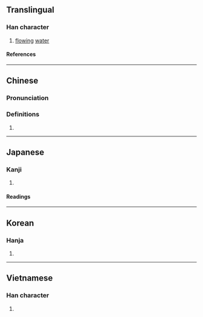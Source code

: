 {{character info/new}}
==Translingual==

===Han character===
{{Han char|rn=85|rad=水|as=06|sn=9|four=34147|canj=EKLD|ids=⿰氵存}}

# [[flow]]ing [[water]]

====References====
{{Han ref|kx=0619.270|dkj=17362|dj=1014.180|hdz=31604.040|uh=6D0A}}

----

==Chinese==
{{zh-forms}}

===Pronunciation===
{{zh-pron
|m=jiàn
|c=zin3
|mc=y
|oc=y
|ma=
|cat=n
}}

===Definitions===
{{zh-hanzi}}

# {{rfdef|lang=zh}}

----

==Japanese==

===Kanji===
{{ja-kanji|grade=|rs=水06}}

# {{defn|lang=ja|sort=水06}}

====Readings====
{{ja-readings
|on=せん, ぜん, そん, ぞん
|kun=いたる
}}

----

==Korean==

===Hanja===
{{ko-hanja|천}}

# {{defn|lang=ko|sort=水06}}

----

==Vietnamese==

===Han character===
{{vi-readings|rs=水06|reading=tuồn}}

# {{defn|lang=vi|sort=水06}}